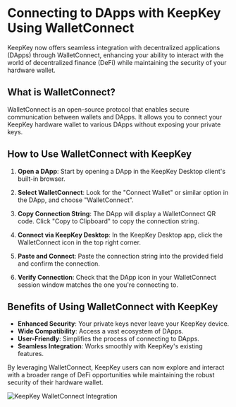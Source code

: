 
# Connecting to DApps with KeepKey Using WalletConnect

KeepKey now offers seamless integration with decentralized applications (DApps) through WalletConnect, enhancing your ability to interact with the world of decentralized finance (DeFi) while maintaining the security of your hardware wallet.

## What is WalletConnect?

WalletConnect is an open-source protocol that enables secure communication between wallets and DApps. It allows you to connect your KeepKey hardware wallet to various DApps without exposing your private keys.

## How to Use WalletConnect with KeepKey

1. **Open a DApp**: Start by opening a DApp in the KeepKey Desktop client's built-in browser.

2. **Select WalletConnect**: Look for the "Connect Wallet" or similar option in the DApp, and choose "WalletConnect".

3. **Copy Connection String**: The DApp will display a WalletConnect QR code. Click "Copy to Clipboard" to copy the connection string.

4. **Connect via KeepKey Desktop**: In the KeepKey Desktop app, click the WalletConnect icon in the top right corner.

5. **Paste and Connect**: Paste the connection string into the provided field and confirm the connection.

6. **Verify Connection**: Check that the DApp icon in your WalletConnect session window matches the one you're connecting to.

## Benefits of Using WalletConnect with KeepKey

- **Enhanced Security**: Your private keys never leave your KeepKey device.
- **Wide Compatibility**: Access a vast ecosystem of DApps.
- **User-Friendly**: Simplifies the process of connecting to DApps.
- **Seamless Integration**: Works smoothly with KeepKey's existing features.

By leveraging WalletConnect, KeepKey users can now explore and interact with a broader range of DeFi opportunities while maintaining the robust security of their hardware wallet.

<Image
    src="https://example.com/path-to-your-image.jpg"
    alt="KeepKey WalletConnect Integration"
    width={800}
    height={600}
    layout="responsive"
/>
